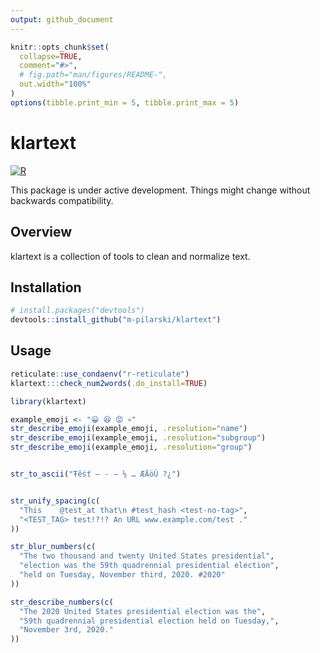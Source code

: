 ```yaml
---
output: github_document
---
```


<!-- README.md is generated from README.Rmd. Please edit that file -->

```r
knitr::opts_chunk$set(
  collapse=TRUE,
  comment="#>",
  # fig.path="man/figures/README-",
  out.width="100%"
)
options(tibble.print_min = 5, tibble.print_max = 5)
```

# klartext

[![R](https://github.com/m-pilarski/klartext/actions/workflows/r.yml/badge.svg)](https://github.com/m-pilarski/klartext/actions/workflows/r.yml)

This package is under active development. Things might change without backwards compatibility.

## Overview

klartext is a collection of tools to clean and normalize text.

## Installation

```r

# install.packages("devtools")
devtools::install_github("m-pilarski/klartext")

```

## Usage

```r

reticulate::use_condaenv("r-reticulate")
klartext:::check_num2words(.do_install=TRUE)

```


```r

library(klartext)

example_emoji <- "😀 😆 😡 💀"
str_describe_emoji(example_emoji, .resolution="name")
str_describe_emoji(example_emoji, .resolution="subgroup")
str_describe_emoji(example_emoji, .resolution="group")


str_to_ascii("Ŧêśť – - — ⅛ … ÆÄöÜ ?¿")


str_unify_spacing(c(
  "This    @test_at that\n #test_hash <test-no-tag>", 
  "<TEST_TAG> test!?!? An URL www.example.com/test ."
))

str_blur_numbers(c(
  "The two thousand and twenty United States presidential",
  "election was the 59th quadrennial presidential election",
  "held on Tuesday, November third, 2020. #2020"
))

str_describe_numbers(c(
  "The 2020 United States presidential election was the", 
  "59th quadrennial presidential election held on Tuesday,",
  "November 3rd, 2020."
))

```
